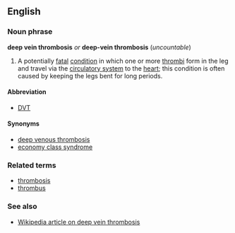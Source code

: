 ==English==
===Noun phrase===
'''deep vein thrombosis''' ''or'' '''deep-vein thrombosis''' (''uncountable'')

#A potentially [[fatal]] [[condition]] in which one or more [[thrombus|thrombi]] form in the leg and travel via the [[circulatory system]] to the [[heart]]; this condition is often caused by keeping the legs bent for long periods.

====Abbreviation====
*[[DVT]]

====Synonyms====
*[[deep venous thrombosis]]
*[[economy class syndrome]]

===Related terms===
*[[thrombosis]]
*[[thrombus]]

===See also===
*[[en:Deep_vein_thrombosis|Wikipedia article on deep vein thrombosis]]